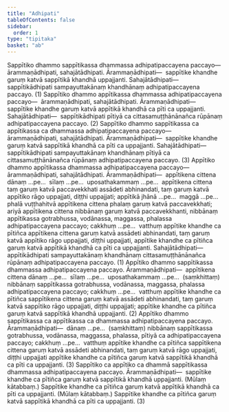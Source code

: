 ```yaml
---
title: "Adhipati"
tableOfContents: false
sidebar:
  order: 1
type: "tipitaka"
basket: "ab"
---
```



<DynamicBreadcrumb />

<Division number="153">

<Paragraph number="4408">
Sappītiko dhammo sappītikassa dhammassa adhipatipaccayena paccayo—  ārammaṇādhipati, sahajātādhipati. <Emphasis>Ārammaṇādhipati</Emphasis>—  sappītike khandhe garuṃ katvā sappītikā khandhā uppajjanti. <Emphasis>Sahajātādhipati</Emphasis>—  sappītikādhipati sampayuttakānaṃ khandhānaṃ adhipatipaccayena paccayo. (1)
</Paragraph>

<Paragraph number="4409">
Sappītiko dhammo appītikassa dhammassa adhipatipaccayena paccayo—  ārammaṇādhipati, sahajātādhipati. <Emphasis>Ārammaṇādhipati</Emphasis>—  sappītike khandhe garuṃ katvā appītikā khandhā ca pīti ca uppajjanti. <Emphasis>Sahajātādhipati</Emphasis>—  sappītikādhipati pītiyā ca cittasamuṭṭhānānañca rūpānaṃ adhipatipaccayena paccayo. (2)
</Paragraph>

<Paragraph number="4410">
Sappītiko dhammo sappītikassa ca appītikassa ca dhammassa adhipatipaccayena paccayo—  ārammaṇādhipati, sahajātādhipati. <Emphasis>Ārammaṇādhipati</Emphasis>—  sappītike khandhe garuṃ katvā sappītikā khandhā ca pīti ca uppajjanti. <Emphasis>Sahajātādhipati</Emphasis>—  sappītikādhipati sampayuttakānaṃ khandhānaṃ pītiyā ca cittasamuṭṭhānānañca rūpānaṃ adhipatipaccayena paccayo. (3)
</Paragraph>

</Division>
<Division number="154">

<Paragraph number="4411">
Appītiko dhammo appītikassa dhammassa adhipatipaccayena paccayo—  ārammaṇādhipati, sahajātādhipati. <Emphasis>Ārammaṇādhipati</Emphasis>—  appītikena cittena dānaṃ …pe…  sīlaṃ …pe…  uposathakammaṃ …pe…  appītikena cittena taṃ garuṃ katvā paccavekkhati assādeti abhinandati, taṃ garuṃ katvā appītiko rāgo uppajjati, diṭṭhi uppajjati; appītikā jhānā …pe…  maggā …pe…  phalā vuṭṭhahitvā appītikena cittena phalaṃ garuṃ katvā paccavekkhati; ariyā appītikena cittena nibbānaṃ garuṃ katvā paccavekkhanti, nibbānaṃ appītikassa gotrabhussa, vodānassa, maggassa, phalassa adhipatipaccayena paccayo; cakkhuṃ …pe…  vatthuṃ appītike khandhe ca pītiñca appītikena cittena garuṃ katvā assādeti abhinandati, taṃ garuṃ katvā appītiko rāgo uppajjati, diṭṭhi uppajjati, appītike khandhe ca pītiñca garuṃ katvā appītikā khandhā ca pīti ca uppajjanti. <Emphasis>Sahajātādhipati</Emphasis>—  appītikādhipati sampayuttakānaṃ khandhānaṃ cittasamuṭṭhānānañca rūpānaṃ adhipatipaccayena paccayo. (1)
</Paragraph>

<Paragraph number="4412">
Appītiko dhammo sappītikassa dhammassa adhipatipaccayena paccayo. <Emphasis>Ārammaṇādhipati</Emphasis>—  appītikena cittena dānaṃ …pe…  sīlaṃ …pe…  uposathakammaṃ …pe…  (saṃkhittaṃ) nibbānaṃ sappītikassa gotrabhussa, vodānassa, maggassa, phalassa adhipatipaccayena paccayo; cakkhuṃ …pe…  vatthuṃ appītike khandhe ca pītiñca sappītikena cittena garuṃ katvā assādeti abhinandati, taṃ garuṃ katvā sappītiko rāgo uppajjati, diṭṭhi uppajjati; appītike khandhe ca pītiñca garuṃ katvā sappītikā khandhā uppajjanti. (2)
</Paragraph>

<Paragraph number="4413">
Appītiko dhammo sappītikassa ca appītikassa ca dhammassa adhipatipaccayena paccayo. <Emphasis>Ārammaṇādhipati</Emphasis>—  dānaṃ …pe…  (saṃkhittaṃ) nibbānaṃ sappītikassa gotrabhussa, vodānassa, maggassa, phalassa, pītiyā ca adhipatipaccayena paccayo; cakkhuṃ …pe…  vatthuṃ appītike khandhe ca pītiñca sappītikena cittena garuṃ katvā assādeti abhinandati, taṃ garuṃ katvā rāgo uppajjati, diṭṭhi uppajjati appītike khandhe ca pītiñca garuṃ katvā sappītikā khandhā ca pīti ca uppajjanti. (3)
</Paragraph>

</Division>
<Division number="155">

<Paragraph number="4414">
Sappītiko ca appītiko ca dhammā sappītikassa dhammassa adhipatipaccayena paccayo. <Emphasis>Ārammaṇādhipati</Emphasis>—  sappītike khandhe ca pītiñca garuṃ katvā sappītikā khandhā uppajjanti. (Mūlaṃ kātabbaṃ.) Sappītike khandhe ca pītiñca garuṃ katvā appītikā khandhā ca pīti ca uppajjanti. (Mūlaṃ kātabbaṃ.) Sappītike khandhe ca pītiñca garuṃ katvā sappītikā khandhā ca pīti ca uppajjanti. (3)
</Paragraph>
</Division>